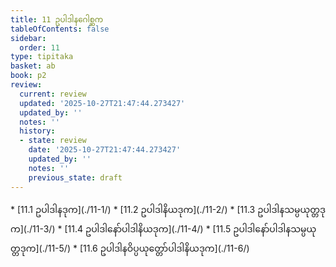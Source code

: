 ```yaml
---
title: 11 ဥပါဒါနဂေါစ္ဆက
tableOfContents: false
sidebar:
  order: 11
type: tipitaka
basket: ab
book: p2
review:
  current: review
  updated: '2025-10-27T21:47:44.273427'
  updated_by: ''
  notes: ''
  history:
  - state: review
    date: '2025-10-27T21:47:44.273427'
    updated_by: ''
    notes: ''
    previous_state: draft
---
```



<ReviewStatus review={frontmatter.review} showDetails={true} />

<HypothesisAnnotation frontmatter={frontmatter} />

<DynamicBreadcrumb />



<TableOfContents book="p2" section="11">
* [11.1 ဥပါဒါနဒုက](./11-1/)
* [11.2 ဥပါဒါနိယဒုက](./11-2/)
* [11.3 ဥပါဒါနသမ္ပယုတ္တဒုက](./11-3/)
* [11.4 ဥပါဒါနော်ပါဒါနိယဒုက](./11-4/)
* [11.5 ဥပါဒါနော်ပါဒါနသမ္ပယုတ္တဒုက](./11-5/)
* [11.6 ဥပါဒါနဝိပ္ပယုတ္တော်ပါဒါနိယဒုက](./11-6/)
</TableOfContents>